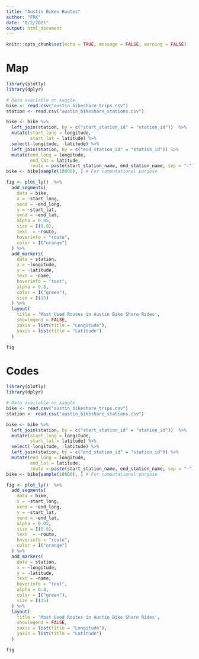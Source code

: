```yaml
---
title: "Austin Bikes Routes"
author: "FRK"
date: "8/2/2021"
output: html_document
---
```


```r
knitr::opts_chunk$set(echo = TRUE, message = FALSE, warning = FALSE)
```

# Map

```r
library(plotly)
library(dplyr)

# Data available on kaggle
bike <- read.csv("austin_bikeshare_trips.csv")
station <- read.csv("austin_bikeshare_stations.csv")

bike <- bike %>% 
  left_join(station, by = c("start_station_id" = "station_id"))  %>% 
  mutate(start_long = longitude,
         start_lat = latitude) %>% 
  select(-longitude, -latitude) %>% 
  left_join(station, by = c("end_station_id" = "station_id")) %>% 
  mutate(end_long = longitude,
         end_lat = latitude,
         route = paste(start_station_name, end_station_name, sep = "-")) 
bike <- bike[sample(10000), ] # For computational purpose

fig <- plot_ly()  %>% 
  add_segments(
    data = bike,
    x = ~start_long, 
    xend = ~end_long,
    y = ~start_lat,
    yend = ~end_lat,
    alpha = 0.05, 
    size = I(0.8), 
    text  = ~route, 
    hoverinfo = "route", 
    color = I("orange")
  ) %>% 
  add_markers(
    data = station, 
    x = ~longitude, 
    y = ~latitude, 
    text = ~name,
    hoverinfo = "text", 
    alpha = 0.8, 
    color = I("green"), 
    size = I(15)
  ) %>% 
  layout(
    title = 'Most Used Routes in Austin Bike Share Rides',
    showlegend = FALSE, 
    xaxis = list(title = "Longitude"), 
    yaxis = list(title = "Latitude")
  )

fig

```


# Codes

```r
library(plotly)
library(dplyr)

# Data available on kaggle
bike <- read.csv("austin_bikeshare_trips.csv")
station <- read.csv("austin_bikeshare_stations.csv")

bike <- bike %>% 
  left_join(station, by = c("start_station_id" = "station_id"))  %>% 
  mutate(start_long = longitude,
         start_lat = latitude) %>% 
  select(-longitude, -latitude) %>% 
  left_join(station, by = c("end_station_id" = "station_id")) %>% 
  mutate(end_long = longitude,
         end_lat = latitude,
         route = paste(start_station_name, end_station_name, sep = "-")) 
bike <- bike[sample(10000), ] # For computational purpose

fig <- plot_ly()  %>% 
  add_segments(
    data = bike,
    x = ~start_long, 
    xend = ~end_long,
    y = ~start_lat,
    yend = ~end_lat,
    alpha = 0.05, 
    size = I(0.8), 
    text  = ~route, 
    hoverinfo = "route", 
    color = I("orange")
  ) %>% 
  add_markers(
    data = station, 
    x = ~longitude, 
    y = ~latitude, 
    text = ~name,
    hoverinfo = "text", 
    alpha = 0.8, 
    color = I("green"), 
    size = I(15)
  ) %>% 
  layout(
    title = 'Most Used Routes in Austin Bike Share Rides',
    showlegend = FALSE, 
    xaxis = list(title = "Longitude"), 
    yaxis = list(title = "Latitude")
  )

fig
```


